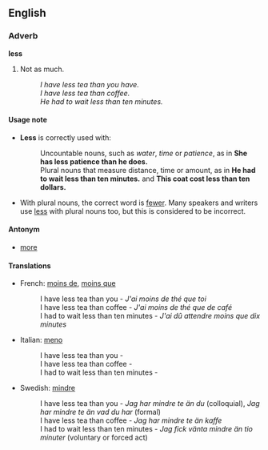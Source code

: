 ==English==
===Adverb===
'''less'''

#Not as much.
#:''I have less tea than you have.''
#:''I have less tea than coffee.''
#:''He had to wait less than ten minutes.''

====Usage note====
*'''Less''' is correctly used with:
*:Uncountable nouns, such as ''water'', ''time'' or ''patience'', as in '''She has less patience than he does.'''
*:Plural nouns that measure distance, time or amount, as in '''He had to wait less than ten minutes.''' and '''This coat cost less than ten dollars.'''
*With plural nouns, the correct word is [[fewer]].  Many speakers and writers use [[less]] with plural nouns too, but this is considered to be incorrect.

====Antonym====
*[[more]]

====Translations====
*French: [[moins de]], [[moins que]]
*:I have less tea than you - ''J'ai moins de thé que toi''
*:I have less tea than coffee - ''J'ai moins de thé que de café'' 
*:I had to wait less than ten minutes - ''J'ai dû attendre moins que dix minutes''
*Italian: [[meno]]
*:I have less tea than you - ''<to be checked>''
*:I have less tea than coffee - ''<to be checked>''
*:I had to wait less than ten minutes - ''<to be checked>''
*Swedish: [[mindre]]
*:I have less tea than you - ''Jag har mindre te än du'' (colloquial), ''Jag har mindre te än vad du har'' (formal)
*:I have less tea than coffee - ''Jag har mindre te än kaffe''
*:I had to wait less than ten minutes - ''Jag fick vänta mindre än tio minuter'' (voluntary or forced act)